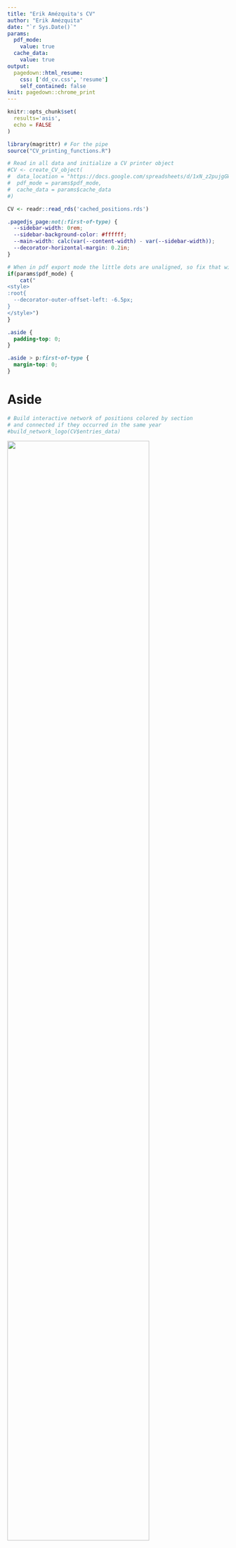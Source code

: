 ```yaml
---
title: "Erik Amézquita's CV"
author: "Erik Amézquita"
date: "`r Sys.Date()`"
params:
  pdf_mode:
    value: true
  cache_data:
    value: true
output:
  pagedown::html_resume:
    css: ['dd_cv.css', 'resume']
    self_contained: false
knit: pagedown::chrome_print
---
```


```r
knitr::opts_chunk$set(
  results='asis', 
  echo = FALSE
)

library(magrittr) # For the pipe
source("CV_printing_functions.R")

# Read in all data and initialize a CV printer object
#CV <- create_CV_object(
#  data_location = "https://docs.google.com/spreadsheets/d/1xN_z2pujgGWfh20woktwwrt7vjaZhMy8MCdHCseoJqg/",  
#  pdf_mode = params$pdf_mode,
#  cache_data = params$cache_data
#)

CV <- readr::read_rds('cached_positions.rds')
```

```css
.pagedjs_page:not(:first-of-type) {
  --sidebar-width: 0rem;
  --sidebar-background-color: #ffffff;
  --main-width: calc(var(--content-width) - var(--sidebar-width));
  --decorator-horizontal-margin: 0.2in;
}
```



```r
# When in pdf export mode the little dots are unaligned, so fix that with some conditional CSS.
if(params$pdf_mode) {
    cat("
<style>
:root{
  --decorator-outer-offset-left: -6.5px;
}
</style>")
}
```

```css
.aside {
  padding-top: 0;
}

.aside > p:first-of-type {
  margin-top: 0;
}
```


Aside
================================================================================

```r
# Build interactive network of positions colored by section
# and connected if they occurred in the same year
#build_network_logo(CV$entries_data)
```


![](https://ejamezquita.github.io/barley/figs/S017_L3_1.gif){width=80%}

```r
if(params$pdf_mode){
  cat("View this CV online at [`ejamezquita.github.io/cv`](https://ejamezquita.github.io/cv.html)")
} else {
  cat("[<i class='fas fa-download'></i> Download this CV](https://www.egr.msu.edu/~amezqui3/cv/cv.pdf)")
}
```

Contact {#contact}
--------------------------------------------------------------------------------

```r
CV %>% print_contact_info()
```



Skills {#skills}
--------------------------------------------------------------------------------

```r
#CV %>% print_skill_bars()
```

- **Programming**: Python, R, C/C++, bash/unix

- **Technologies**: $\LaTeX$, RMarkdown, jupyter, vim, html/css

- **Languages**: Spanish (native), English (fluent), French (elementary)


Disclaimer {#disclaimer}
--------------------------------------------------------------------------------

Made with the R package [**pagedown**](https://github.com/rstudio/pagedown). 

Last updated on `r Sys.Date()`.



Main
================================================================================

Erik Amézquita {#title}
--------------------------------------------------------------------------------

```r
# Note the special double pipe so we modify the CV object in place
CV %<>% print_text_block("intro") 
```

Career and Education {data-icon=graduation-cap data-concise=true}
--------------------------------------------------------------------------------

```r
CV %<>% print_section('education')
```

Peer-reviewed work {data-icon=book}
--------------------------------------------------------------------------------

::: aside
```r
#CV %<>% print_text_block('peer_reviewed_publications_aside')
```
:::

```r
CV %<>% print_section('peer_reviewed_publications')
```

Work under review {data-icon=newspaper}
--------------------------------------------------------------------------------

::: aside
```r
#CV %<>% print_text_block('peer_reviewed_publications_aside')
```
:::

```r
CV %<>% print_section('preprint')
```



Teaching and Mentoring Experience {data-icon=chalkboard-teacher}
--------------------------------------------------------------------------------

### At University of Missouri

* Undegraduate Research mentor for Ethan Lenhardt. Mathematical network analysis of academic collaboration. Department of Mathematics. Spring 2024 - present.
* Undegraduate Research mentor for Gibson Tschappler. Topological Data Analysis of spatial data. Division of Plant Science & Technology. Summer 2024 - present.
* Mentor for [BIPS](https://undergradresearch.missouri.edu/bioinformatics-in-plant-sciences-bips/). Conducted weekly workshops on good coding practices. Fall 2023.

N/A

Leading projects at the intersection of mathematics, computer science, and plant biology

2023 - present


### At Michigan State University

* Mentor for the [ACRES REU](https://icer-acres.msu.edu/). Conducted weekly professional development workshops. Summer 2022.
* TA for CMSE 201: Intro to Computational Modelling and Data Analysis. Fall 2019

N/A

Audience was mainly undergraduate students with no prior coding experience

2022 - 2019

### At other institutions

* Mentor for [SGI 2023](https://sgi.mit.edu/). Summer Geometry Initiative REU. Massachusetts Institute of Technology.
* Mentor for [SGI 2022](https://sgi.mit.edu/). Summer Geometry Initiative REU. Massachusetts Institute of Technology.
* Mentor for [SGI 2021](https://sgi.mit.edu/). Summer Geometry Institute REU. Massachusetts Institute of Technology.
* TA fo [Code In Place](https://codeinplace.stanford.edu/). Stanford University.

N/A

Conducted virtually

2023 - 2021

### At CIMAT/Universidad de Guanajuato

* TA for Precalculus and analytic geometry. Spring 2018
* TA for Topology I (Intro to point-set topology). Fall 2017
* TA for 14th Calculus Problem-solving Workshop. Summer 2017
* TA for Introduction to C++ and data structures (Online). Summer 2017
* TA for Introduction to probability. Fall 2016

N/A

Some courses involved leading tutorials on C++ or R

2018 - 2016


Invited and recent talks {data-icon=microphone}
--------------------------------------------------------------------------------

```r
CV %<>% print_section('talks_delivered')
```

Selected workshops lead {data-icon=wrench}
--------------------------------------------------------------------------------

```r
CV %<>% print_section('workshops')
```

Selected posters presented {data-icon=portrait}
--------------------------------------------------------------------------------

```r
CV %<>% print_section('posters_presented')
```

Selected workshops and hackathons attended {data-icon=lightbulb}
--------------------------------------------------------------------------------

```r
CV %<>% print_section('hackathons')
```

Outreach {data-icon=user-plus}
--------------------------------------------------------------------------------

```r
CV %<>% print_section('outreach')
```

Select Service {data-icon=users}
--------------------------------------------------------------------------------

```r
CV %<>% print_section('service')
```

Awards {data-icon=award}
--------------------------------------------------------------------------------

```r
CV %<>% print_section('awards')
```


```r
#CV %<>% print_links()
```

